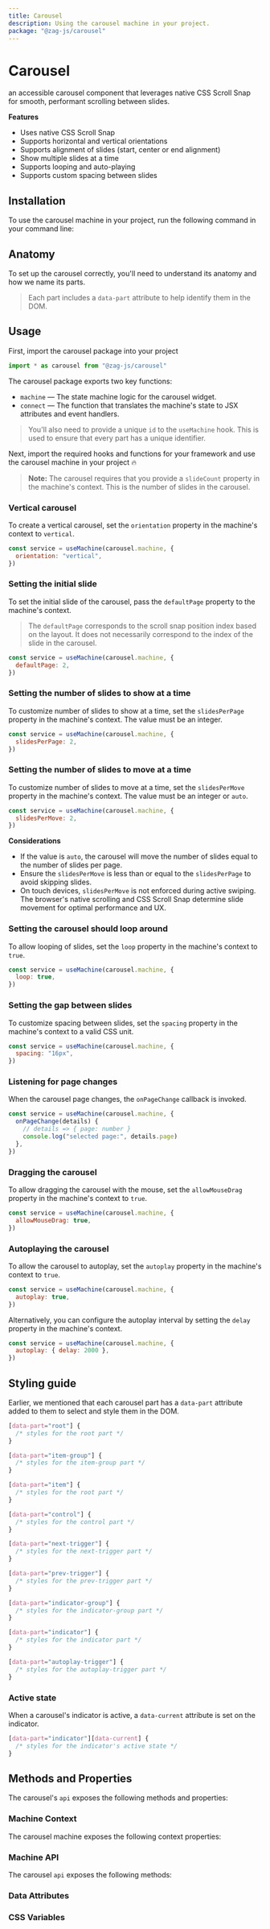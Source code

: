 ```yaml
---
title: Carousel
description: Using the carousel machine in your project.
package: "@zag-js/carousel"
---
```


# Carousel

an accessible carousel component that leverages native CSS Scroll Snap for
smooth, performant scrolling between slides.

<Resources pkg="@zag-js/carousel" />

<Showcase id="Carousel" />

**Features**

- Uses native CSS Scroll Snap
- Supports horizontal and vertical orientations
- Supports alignment of slides (start, center or end alignment)
- Show multiple slides at a time
- Supports looping and auto-playing
- Supports custom spacing between slides

## Installation

To use the carousel machine in your project, run the following command in your
command line:

<CodeSnippet id="carousel/installation.mdx" />

## Anatomy

To set up the carousel correctly, you'll need to understand its anatomy and how
we name its parts.

> Each part includes a `data-part` attribute to help identify them in the DOM.

<Anatomy id="carousel" />

## Usage

First, import the carousel package into your project

```jsx
import * as carousel from "@zag-js/carousel"
```

The carousel package exports two key functions:

- `machine` — The state machine logic for the carousel widget.
- `connect` — The function that translates the machine's state to JSX attributes
  and event handlers.

> You'll also need to provide a unique `id` to the `useMachine` hook. This is
> used to ensure that every part has a unique identifier.

Next, import the required hooks and functions for your framework and use the
carousel machine in your project 🔥

> **Note:** The carousel requires that you provide a `slideCount` property in
> the machine's context. This is the number of slides in the carousel.

<CodeSnippet id="carousel/usage.mdx" />

### Vertical carousel

To create a vertical carousel, set the `orientation` property in the machine's
context to `vertical`.

```jsx {2}
const service = useMachine(carousel.machine, {
  orientation: "vertical",
})
```

### Setting the initial slide

To set the initial slide of the carousel, pass the `defaultPage` property to the
machine's context.

> The `defaultPage` corresponds to the scroll snap position index based on the
> layout. It does not necessarily correspond to the index of the slide in the
> carousel.

```jsx {2}
const service = useMachine(carousel.machine, {
  defaultPage: 2,
})
```

### Setting the number of slides to show at a time

To customize number of slides to show at a time, set the `slidesPerPage`
property in the machine's context. The value must be an integer.

```jsx {2}
const service = useMachine(carousel.machine, {
  slidesPerPage: 2,
})
```

### Setting the number of slides to move at a time

To customize number of slides to move at a time, set the `slidesPerMove`
property in the machine's context. The value must be an integer or `auto`.

```jsx {2}
const service = useMachine(carousel.machine, {
  slidesPerMove: 2,
})
```

**Considerations**

- If the value is `auto`, the carousel will move the number of slides equal to
  the number of slides per page.
- Ensure the `slidesPerMove` is less than or equal to the `slidesPerPage` to
  avoid skipping slides.
- On touch devices, `slidesPerMove` is not enforced during active swiping. The
  browser's native scrolling and CSS Scroll Snap determine slide movement for
  optimal performance and UX.

### Setting the carousel should loop around

To allow looping of slides, set the `loop` property in the machine's context to
`true`.

```jsx {2}
const service = useMachine(carousel.machine, {
  loop: true,
})
```

### Setting the gap between slides

To customize spacing between slides, set the `spacing` property in the machine's
context to a valid CSS unit.

```jsx {2}
const service = useMachine(carousel.machine, {
  spacing: "16px",
})
```

### Listening for page changes

When the carousel page changes, the `onPageChange` callback is invoked.

```jsx {2-5}
const service = useMachine(carousel.machine, {
  onPageChange(details) {
    // details => { page: number }
    console.log("selected page:", details.page)
  },
})
```

### Dragging the carousel

To allow dragging the carousel with the mouse, set the `allowMouseDrag` property
in the machine's context to `true`.

```jsx {2}
const service = useMachine(carousel.machine, {
  allowMouseDrag: true,
})
```

### Autoplaying the carousel

To allow the carousel to autoplay, set the `autoplay` property in the machine's
context to `true`.

```jsx {2}
const service = useMachine(carousel.machine, {
  autoplay: true,
})
```

Alternatively, you can configure the autoplay interval by setting the `delay`
property in the machine's context.

```jsx {2}
const service = useMachine(carousel.machine, {
  autoplay: { delay: 2000 },
})
```

## Styling guide

Earlier, we mentioned that each carousel part has a `data-part` attribute added
to them to select and style them in the DOM.

```css
[data-part="root"] {
  /* styles for the root part */
}

[data-part="item-group"] {
  /* styles for the item-group part */
}

[data-part="item"] {
  /* styles for the root part */
}

[data-part="control"] {
  /* styles for the control part */
}

[data-part="next-trigger"] {
  /* styles for the next-trigger part */
}

[data-part="prev-trigger"] {
  /* styles for the prev-trigger part */
}

[data-part="indicator-group"] {
  /* styles for the indicator-group part */
}

[data-part="indicator"] {
  /* styles for the indicator part */
}

[data-part="autoplay-trigger"] {
  /* styles for the autoplay-trigger part */
}
```

### Active state

When a carousel's indicator is active, a `data-current` attribute is set on the
indicator.

```css
[data-part="indicator"][data-current] {
  /* styles for the indicator's active state */
}
```

## Methods and Properties

The carousel's `api` exposes the following methods and properties:

### Machine Context

The carousel machine exposes the following context properties:

<ContextTable name="carousel" />

### Machine API

The carousel `api` exposes the following methods:

<ApiTable name="carousel" />

### Data Attributes

<DataAttrTable name="carousel" />

### CSS Variables

<CssVarTable name="carousel" />

